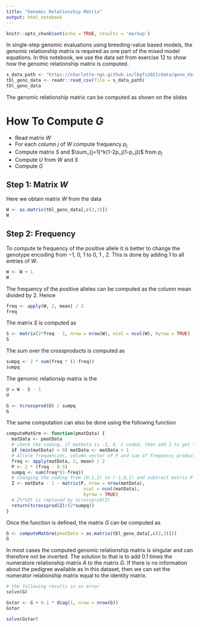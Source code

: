 ```yaml
---
title: "Genomic Relationship Matrix"
output: html_notebook
---
```


```r
knitr::opts_chunk$set(echo = TRUE, results = 'markup')
```

In single-step genomic evaluations using breeding-value based models, the genomic relationship matrix is required as one part of the mixed model equations. In this notebook, we use the data set from exercise 12 to show how the genomic relationship matrix is computed.

```r
s_data_path <- "https://charlotte-ngs.github.io/lbgfs2021/data/geno_data.csv"
tbl_geno_data <- readr::read_csv(file = s_data_path)
tbl_geno_data
```


The genomic relationship matrix can be computed as shown on the slides

# How To Compute $G$
* Read matrix $W$ 
* For each column $j$ of $W$ compute frequency $p_j$
* Compute matrix $S$ and $\sum_{j=1}^k(1-2p_j(1-p_j))$ from $p_j$
* Compute $U$ from $W$ and $S$
* Compute $G$


## Step 1: Matrix $W$
Here we obtain matrix $W$ from the data

```r
W <- as.matrix(tbl_geno_data[,c(2,3)])
W
```


## Step 2: Frequency
To compute te frequency of the positive allele it is better to change the genotype encoding from $-1$, $0$, $1$ to $0$, $1$ , $2$. This is done by adding $1$ to all entries of $W$. 

```r
W <- W + 1
W
```

The frequency of the positive alleles can be computed as the column mean divided by $2$. Hence

```r
freq <- apply(W, 2, mean) / 2
freq
```

The matrix $S$ is computed as

```r
S <- matrix(2*freq - 1, nrow = nrow(W), ncol = ncol(W), byrow = TRUE)
S
```

The sum over the crossproducts is computed as

```r
sumpq <- 2 * sum(freq * (1-freq))
sumpq
```


The genomic relationsip matrix is the

```r
U = W - S - 1
U
```

```r
G <- tcrossprod(U) / sumpq
G
```

The same computation can also be done using the following function

```r
computeMatGrm <- function(pmatData) {
  matData <- pmatData
  # check the coding, if matData is -1, 0, 1 coded, then add 1 to get to 0, 1, 2 coding
  if (min(matData) < 0) matData <- matData + 1
  # Allele frequencies, column vector of P and sum of frequency products
  freq <- apply(matData, 2, mean) / 2
  P <- 2 * (freq - 0.5)
  sumpq <- sum(freq*(1-freq))
  # Changing the coding from (0,1,2) to (-1,0,1) and subtract matrix P
  Z <- matData - 1 - matrix(P, nrow = nrow(matData), 
                             ncol = ncol(matData), 
                             byrow = TRUE)
  # Z%*%Zt is replaced by tcrossprod(Z)
  return(tcrossprod(Z)/(2*sumpq))
}
```

Once the function is defined, the matrix $G$ can be computed as

```r
G <- computeMatGrm(pmatData = as.matrix(tbl_geno_data[,c(2,3)]))
G
```


In most cases the computed genomic relationship matrix is singular and can therefore not be inverted. The solution to that is to add $0.1$ times the numeratore relationship matrix $A$ to the matrix $G$. If there is no information about the pedigree available as in this dataset, then we can set the numerator relationship matrix equal to the identity matrix. 

```r
# the following results in an error
solve(G)
```

```r
Gstar <- G + 0.1 * diag(1, nrow = nrow(G))
Gstar
```

```r
solve(Gstar)
```

